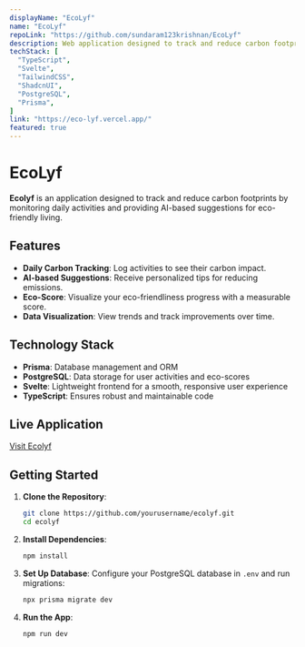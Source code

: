 ```yaml
---
displayName: "EcoLyf"
name: "EcoLyf"
repoLink: "https://github.com/sundaram123krishnan/EcoLyf"
description: Web application designed to track and reduce carbon footprints by monitoring daily activities.
techStack: [
  "TypeScript",
  "Svelte",
  "TailwindCSS",
  "ShadcnUI",
  "PostgreSQL",
  "Prisma",
]
link: "https://eco-lyf.vercel.app/"
featured: true
---
```


# EcoLyf

**Ecolyf** is an application designed to track and reduce carbon footprints by monitoring daily activities and providing AI-based suggestions for eco-friendly living.

## Features

- **Daily Carbon Tracking**: Log activities to see their carbon impact.
- **AI-based Suggestions**: Receive personalized tips for reducing emissions.
- **Eco-Score**: Visualize your eco-friendliness progress with a measurable score.
- **Data Visualization**: View trends and track improvements over time.

## Technology Stack

- **Prisma**: Database management and ORM
- **PostgreSQL**: Data storage for user activities and eco-scores
- **Svelte**: Lightweight frontend for a smooth, responsive user experience
- **TypeScript**: Ensures robust and maintainable code

## Live Application

[Visit Ecolyf](https://eco-lyf.vercel.app)

## Getting Started

1. **Clone the Repository**:
   ```bash
   git clone https://github.com/yourusername/ecolyf.git
   cd ecolyf
   ```

2. **Install Dependencies**:
   ```bash
   npm install
   ```

3. **Set Up Database**:
   Configure your PostgreSQL database in `.env` and run migrations:
   ```bash
   npx prisma migrate dev
   ```

4. **Run the App**:
   ```bash
   npm run dev
   ```
